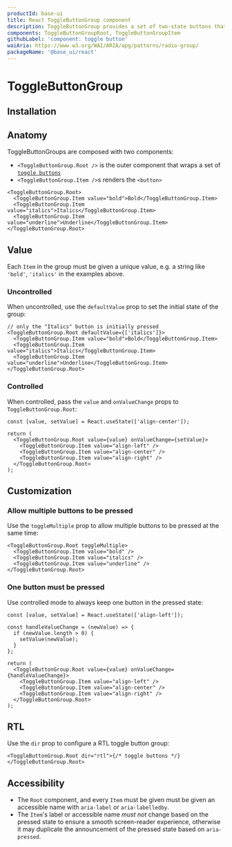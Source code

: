 ```yaml
---
productId: base-ui
title: React ToggleButtonGroup component
description: ToggleButtonGroup provides a set of two-state buttons that can either be off (not pressed) or on (pressed).
components: ToggleButtonGroupRoot, ToggleButtonGroupItem
githubLabel: 'component: toggle button'
waiAria: https://www.w3.org/WAI/ARIA/apg/patterns/radio-group/
packageName: '@base_ui/react'
---
```


# ToggleButtonGroup

<Description />

<ComponentLinkHeader design={false} />

<Demo demo="ToggleButtonGroupIntroduction" defaultCodeOpen="false" bg="gradient" />

## Installation

<InstallationInstructions componentName="ToggleButtonGroup" />

## Anatomy

ToggleButtonGroups are composed with two components:

- `<ToggleButtonGroup.Root />` is the outer component that wraps a set of [`toggle buttons`](/components/react-toggle-button)
- `<ToggleButtonGroup.Item />`s renders the `<button>`

```tsx
<ToggleButtonGroup.Root>
  <ToggleButtonGroup.Item value="bold">Bold</ToggleButtonGroup.Item>
  <ToggleButtonGroup.Item value="italics">Italics</ToggleButtonGroup.Item>
  <ToggleButtonGroup.Item value="underline">Underline</ToggleButtonGroup.Item>
</ToggleButtonGroup.Root>
```

## Value

Each `Item` in the group must be given a unique value, e.g. a string like `'bold'`, `'italics'` in the examples above.

### Uncontrolled

When uncontrolled, use the `defaultValue` prop to set the initial state of the group:

```tsx
// only the "Italics" button is initially pressed
<ToggleButtonGroup.Root defaultValue={['italics']}>
  <ToggleButtonGroup.Item value="bold">Bold</ToggleButtonGroup.Item>
  <ToggleButtonGroup.Item value="italics">Italics</ToggleButtonGroup.Item>
  <ToggleButtonGroup.Item value="underline">Underline</ToggleButtonGroup.Item>
</ToggleButtonGroup.Root>
```

### Controlled

When controlled, pass the `value` and `onValueChange` props to `ToggleButtonGroup.Root`:

```tsx
const [value, setValue] = React.useState(['align-center']);

return (
  <ToggleButtonGroup.Root value={value} onValueChange={setValue}>
    <ToggleButtonGroup.Item value="align-left" />
    <ToggleButtonGroup.Item value="align-center" />
    <ToggleButtonGroup.Item value="align-right" />
  </ToggleButtonGroup.Root>
);
```

## Customization

### Allow multiple buttons to be pressed

Use the `toggleMultiple` prop to allow multiple buttons to be pressed at the same time:

```tsx
<ToggleButtonGroup.Root toggleMultiple>
  <ToggleButtonGroup.Item value="bold" />
  <ToggleButtonGroup.Item value="italics" />
  <ToggleButtonGroup.Item value="underline" />
</ToggleButtonGroup.Root>
```

<Demo demo="ToggleButtonGroupToggleMultiple" />

### One button must be pressed

Use controlled mode to always keep one button in the pressed state:

```tsx
const [value, setValue] = React.useState(['align-left']);

const handleValueChange = (newValue) => {
  if (newValue.length > 0) {
    setValue(newValue);
  }
};

return (
  <ToggleButtonGroup.Root value={value} onValueChange={handleValueChange}>
    <ToggleButtonGroup.Item value="align-left" />
    <ToggleButtonGroup.Item value="align-center" />
    <ToggleButtonGroup.Item value="align-right" />
  </ToggleButtonGroup.Root>
);
```

## RTL

Use the `dir` prop to configure a RTL toggle button group:

```tsx
<ToggleButtonGroup.Root dir="rtl">{/* toggle buttons */}</ToggleButtonGroup.Root>
```

<Demo demo="ToggleButtonGroupRtl" />

## Accessibility

- The `Root` component, and every `Item` must be given must be given an accessible name with `aria-label` or `aria-labelledby`.
- The `Item`'s label or accessible name _must not_ change based on the pressed state to ensure a smooth screen-reader experience, otherwise it may duplicate the announcement of the pressed state based on `aria-pressed`.
